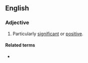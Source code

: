 ==English==

===Adjective===
{{en-adj|-|head=[[red]]-[[letter]] [[day]]}}

# Particularly [[significant]] or [[positive]].

====Related terms====
* {{l|en|red letter day}}